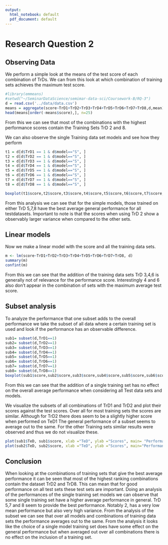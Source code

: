 ```yaml
---
output:
  html_notebook: default
  pdf_document: default
---
```

# Research Question 2


## Observing Data
We perform a simple look at the means of the test score of each combination of TrDs. We can from this look at which combination of training sets achieves the maximum test score.
```r
#library(emmeans)
#setwd("~/SeminarDataScience/semimar-data-sci/Coursework-B/RQ-3")
d = read.csv('../data/data.csv')
means = aggregate(score~TrD1+TrD2+TrD3+TrD4+TrD5+TrD6+TrD7+TrD8,d,mean)
head(means[order(-means$score),], n=25)

```
From this we can see that most of the combinations with the highest performance scores contain the Training Sets TrD 2 and 8.

We can also observe the single Training data set models and see how they perform
```r
t1 = d[d$TrD1 == 1 & d$model=="S", ]
t2 = d[d$TrD2 == 1 & d$model=="S", ]
t3 = d[d$TrD3 == 1 & d$model=="S", ]
t4 = d[d$TrD4 == 1 & d$model=="S", ]
t5 = d[d$TrD5 == 1 & d$model=="S", ]
t6 = d[d$TrD6 == 1 & d$model=="S", ]
t7 = d[d$TrD7 == 1 & d$model=="S", ]
t8 = d[d$TrD8 == 1 & d$model=="S", ]

boxplot(t1$score,t2$score,t3$score,t4$score,t5$score,t6$score,t7$score,t8$score,names = c("1","2","3","4","5","6","7","8"), xlab ="TrD", ylab ="Scores", main="Overall Performance of single training set models")


```

From this analysis we can see that for the simple models, those trained on either TrD 5,7,8 have the best average general performance for all testdatasets. Important to note is that the scores when using TrD 2 show a observably larger variance when compared to the other sets.

## Linear models
Now we make a linear model with the score and all the training data sets.

```r
m <- lm(score~TrD1+TrD2+TrD3+TrD4+TrD5+TrD6+TrD7+TrD8, d)
summary(m)
confint(m)

```  

From this we can see that the addition of the training data sets TrD 3,4,6 is generally not of relevance for the performance score. Interestingly 4 and 6 also don't appear in the combination of sets with the maximum average test score.

## Subset analysis
To analyze the performance that one subset adds to the overall performance we take the subset of all data where a certain training set is used and look if the performance has an observable difference.
```r
sub1= subset(d,TrD1==1)
sub2= subset(d,TrD2==1)
sub3= subset(d,TrD3==1)
sub4= subset(d,TrD4==1)
sub5= subset(d,TrD5==1)
sub6= subset(d,TrD6==1)
sub7= subset(d,TrD7==1)
sub8= subset(d,TrD8==1)
boxplot(sub1$score,sub2$score,sub3$score,sub4$score,sub5$score,sub6$score,sub7$score,sub8$score,names = c("1","2","3","4","5","6","7","8"), xlab ="TrD Selected", ylab ="Scores", main="Overall Performance of subsets of all data on a certain training set")

```
From this we can see that the addition of a single training set has no effect on the overall average performance when considering all Test data sets and models.

We visualize the subsets of all combinations of TrD1 and TrD2 and plot their scores against the test scores. Over all for most training sets the scores are similar. Although for TrD2 there does seem to be a slightly higher score when performed on TeD1
The general performance of a subset seems to average out to the same. For the other Training sets similar results were observed and thus we do not visualize these.

```r
plot(sub1$TeD, sub1$score, xlab ="TeD", ylab ="Scores", main= "Performance of subset of all data with TrD1 vs TestData set")
plot(sub2$TeD, sub2$score, xlab ="TeD", ylab ="Scores", main="Performance of subset of all data with TrD2 vs TestData set")
```
## Conclusion

When looking at the combinations of training sets that give the best average performance it can be seen that most of the highest ranking combinations contain the dataset TrD2 and TrD8. This can mean that for good performance on all test sets these test sets are important. 
Doing an analysis of the performances of the single training set models we can observe that some single training set have a higher average performance in general. TrD 5,7 and 8 seem to provide the best performance. Notably 2, has a very low mean performance but also very high variance.
From the analysis of the subset we can see that over all models and combinations of training data sets the performance averages out to the same.
From the analysis it looks like the choice of a single model training set does have some effect on the general performance but when averaged out over all combinations there is no effect on the inclusion of a training set.
